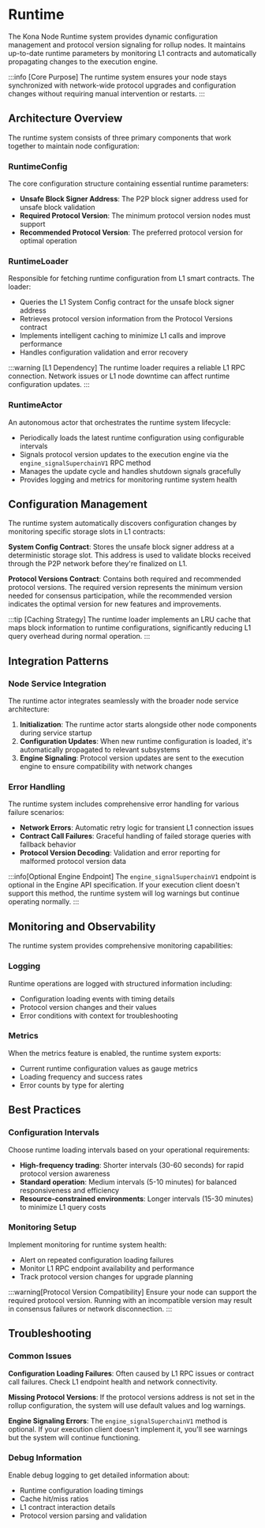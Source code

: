 # Runtime

The Kona Node Runtime system provides dynamic configuration management and protocol version signaling for rollup nodes. It maintains up-to-date runtime parameters by monitoring L1 contracts and automatically propagating changes to the execution engine.

:::info
[Core Purpose]
The runtime system ensures your node stays synchronized with network-wide protocol upgrades and configuration changes without requiring manual intervention or restarts.
:::

## Architecture Overview

The runtime system consists of three primary components that work together to maintain node configuration:

### RuntimeConfig

The core configuration structure containing essential runtime parameters:

- **Unsafe Block Signer Address**: The P2P block signer address used for unsafe block validation
- **Required Protocol Version**: The minimum protocol version nodes must support
- **Recommended Protocol Version**: The preferred protocol version for optimal operation

### RuntimeLoader

Responsible for fetching runtime configuration from L1 smart contracts. The loader:

- Queries the L1 System Config contract for the unsafe block signer address
- Retrieves protocol version information from the Protocol Versions contract
- Implements intelligent caching to minimize L1 calls and improve performance
- Handles configuration validation and error recovery

:::warning
[L1 Dependency]
The runtime loader requires a reliable L1 RPC connection. Network issues or L1 node downtime can affect runtime configuration updates.
:::

### RuntimeActor

An autonomous actor that orchestrates the runtime system lifecycle:

- Periodically loads the latest runtime configuration using configurable intervals
- Signals protocol version updates to the execution engine via the `engine_signalSuperchainV1` RPC method
- Manages the update cycle and handles shutdown signals gracefully
- Provides logging and metrics for monitoring runtime system health

## Configuration Management

The runtime system automatically discovers configuration changes by monitoring specific storage slots in L1 contracts:

**System Config Contract**: Stores the unsafe block signer address at a deterministic storage slot. This address is used to validate blocks received through the P2P network before they're finalized on L1.

**Protocol Versions Contract**: Contains both required and recommended protocol versions. The required version represents the minimum version needed for consensus participation, while the recommended version indicates the optimal version for new features and improvements.

:::tip
[Caching Strategy]
The runtime loader implements an LRU cache that maps block information to runtime configurations, significantly reducing L1 query overhead during normal operation.
:::

## Integration Patterns

### Node Service Integration

The runtime actor integrates seamlessly with the broader node service architecture:

1. **Initialization**: The runtime actor starts alongside other node components during service startup
2. **Configuration Updates**: When new runtime configuration is loaded, it's automatically propagated to relevant subsystems
3. **Engine Signaling**: Protocol version updates are sent to the execution engine to ensure compatibility with network changes

### Error Handling

The runtime system includes comprehensive error handling for various failure scenarios:

- **Network Errors**: Automatic retry logic for transient L1 connection issues
- **Contract Call Failures**: Graceful handling of failed storage queries with fallback behavior
- **Protocol Version Decoding**: Validation and error reporting for malformed protocol version data

:::info[Optional Engine Endpoint]
The `engine_signalSuperchainV1` endpoint is optional in the Engine API specification. If your execution client doesn't support this method, the runtime system will log warnings but continue operating normally.
:::

## Monitoring and Observability

The runtime system provides comprehensive monitoring capabilities:

### Logging

Runtime operations are logged with structured information including:
- Configuration loading events with timing details
- Protocol version changes and their values
- Error conditions with context for troubleshooting

### Metrics

When the metrics feature is enabled, the runtime system exports:
- Current runtime configuration values as gauge metrics
- Loading frequency and success rates
- Error counts by type for alerting

## Best Practices

### Configuration Intervals

Choose runtime loading intervals based on your operational requirements:

- **High-frequency trading**: Shorter intervals (30-60 seconds) for rapid protocol version awareness
- **Standard operation**: Medium intervals (5-10 minutes) for balanced responsiveness and efficiency  
- **Resource-constrained environments**: Longer intervals (15-30 minutes) to minimize L1 query costs

### Monitoring Setup

Implement monitoring for runtime system health:

- Alert on repeated configuration loading failures
- Monitor L1 RPC endpoint availability and performance
- Track protocol version changes for upgrade planning

:::warning[Protocol Version Compatibility]
Ensure your node can support the required protocol version. Running with an incompatible version may result in consensus failures or network disconnection.
:::

## Troubleshooting

### Common Issues

**Configuration Loading Failures**: Often caused by L1 RPC issues or contract call failures. Check L1 endpoint health and network connectivity.

**Missing Protocol Versions**: If the protocol versions address is not set in the rollup configuration, the system will use default values and log warnings.

**Engine Signaling Errors**: The `engine_signalSuperchainV1` method is optional. If your execution client doesn't implement it, you'll see warnings but the system will continue functioning.

### Debug Information

Enable debug logging to get detailed information about:
- Runtime configuration loading timings
- Cache hit/miss ratios
- L1 contract interaction details
- Protocol version parsing and validation
